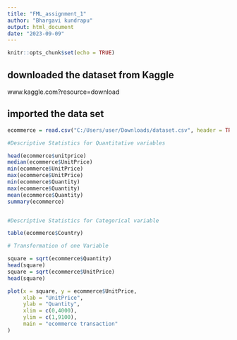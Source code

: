 ```yaml
---
title: "FML_assignment_1"
author: "Bhargavi kundrapu"
output: html_document
date: "2023-09-09"
---
```


```r
knitr::opts_chunk$set(echo = TRUE)
```

## downloaded the dataset from Kaggle
www.kaggle.com\datasets\aliessamali\ecommerce?resource=download

## imported the data set 
```r
ecommerce = read.csv("C:/Users/user/Downloads/dataset.csv", header = TRUE, sep = ",")

#Descriptive Statistics for Quantitative variables

head(ecommerce$unitprice)
median(ecommerce$UnitPrice)
min(ecommerce$UnitPrice)
max(ecommerce$UnitPrice)
min(ecommerce$Quantity)
max(ecommerce$Quantity)
mean(ecommerce$Quantity)
summary(ecommerce)


#Descriptive Statistics for Categorical variable

table(ecommerce$Country)
```
```r
# Transformation of one Variable

square = sqrt(ecommerce$Quantity)
head(square) 
square = sqrt(ecommerce$UnitPrice)
head(square)

```
```r
plot(x = square, y = ecommerce$UnitPrice,
     xlab = "UnitPrice",
     ylab = "Quantity",
     xlim = c(0,4000),
     ylim = c(1,9100),
     main = "ecommerce transaction"
)
```

